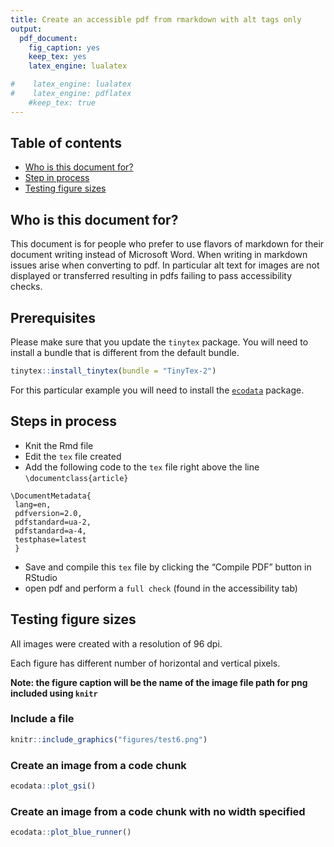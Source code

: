 ```yaml
---
title: Create an accessible pdf from rmarkdown with alt tags only
output: 
  pdf_document:
    fig_caption: yes
    keep_tex: yes
    latex_engine: lualatex

#    latex_engine: lualatex
#    latex_engine: pdflatex
    #keep_tex: true
---
```


## Table of contents

- [Who is this document for?](#who-is-this-document-for)
- [Step in process](#steps-in-process)
- [Testing figure sizes](#testing-figure-sizes)


## Who is this document for?

This document is for people who prefer to use flavors of markdown for their document writing instead of Microsoft Word.
When writing in markdown issues arise when converting to pdf. In particular alt text for images are not displayed or transferred resulting in pdfs failing to pass accessibility checks. 

## Prerequisites

Please make sure that you update the `tinytex` package. You will need to install a bundle that is different from the default bundle.

```r
tinytex::install_tinytex(bundle = "TinyTex-2")
```

For this particular example you will need to install the [`ecodata`](https://github.com/NOAA-EDAB/ecodata) package. 


## Steps in process

* Knit the Rmd file
* Edit the `tex` file created
* Add the following code to the `tex` file right above the line `\documentclass{article}`

```
\DocumentMetadata{
 lang=en,
 pdfversion=2.0,
 pdfstandard=ua-2,
 pdfstandard=a-4,
 testphase=latest
 }
```
* Save and compile this `tex` file by clicking the "Compile PDF" button in RStudio
* open pdf and perform a `full check` (found in the accessibility tab)

## Testing figure sizes

All images were created with a resolution of 96 dpi.

Each figure has different number of horizontal and vertical pixels. 

**Note: the figure caption will be the name of the image file path for png included using `knitr`**

### Include a file

```r
knitr::include_graphics("figures/test6.png")
```

### Create an image from a code chunk

```r
ecodata::plot_gsi()
```


### Create an image from a code chunk with no width specified

```r
ecodata::plot_blue_runner()
```

